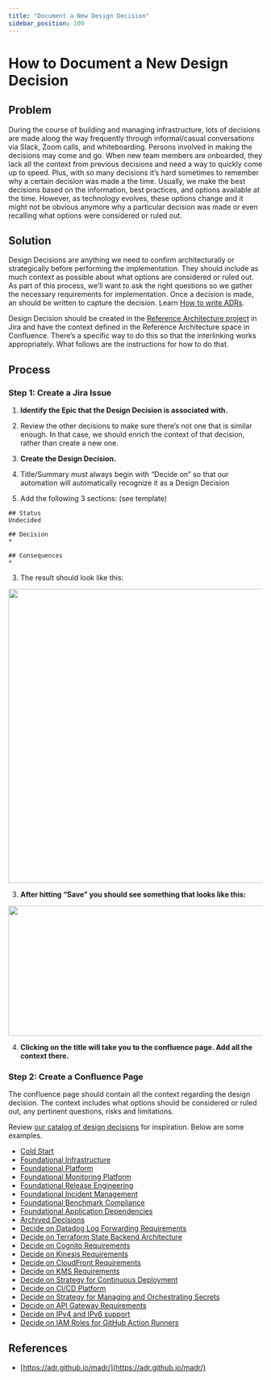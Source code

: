 ```yaml
---
title: "Document a New Design Decision"
sidebar_position: 100
---
```


# How to Document a New Design Decision

## Problem

During the course of building and managing infrastructure, lots of decisions are made along the way frequently through informal/casual conversations via Slack, Zoom calls, and whiteboarding. Persons involved in making the decisions may come and go. When new team members are onboarded, they lack all the context from previous decisions and need a way to quickly come up to speed. Plus, with so many decisions it’s hard sometimes to remember why a certain decision was made a the time. Usually, we make the best decisions based on the information, best practices, and options available at the time. However, as technology evolves, these options change and it might not be obvious anymore why a particular decision was made or even recalling what options were considered or ruled out.

## Solution

Design Decisions are anything we need to confirm architecturally or strategically before performing the implementation. They should include as much context as possible about what options are considered or ruled out. As part of this process, we’ll want to ask the right questions so we gather the necessary requirements for implementation. Once a decision is made, an should be written to capture the decision. Learn [How to write ADRs](/reference-architecture/how-to-guides/tutorials/how-to-write-adrs).

Design Decision should be created in the [Reference Architecture project](https://cloudposse.atlassian.net/jira/software/c/projects/REFARCH/boards/24/roadmap) in Jira and have the context defined in the Reference Architecture space in Confluence. There’s a specific way to do this so that the interlinking works appropriately. What follows are the instructions for how to do that.

## Process

### Step 1: Create a Jira Issue

1. **Identify the Epic that the Design Decision is associated with.**

1. Review the other decisions to make sure there’s not one that is similar enough. In that case, we should enrich the context of that decision, rather than create a new one.

2. **Create the Design Decision.**

1. Title/Summary _must_ always begin with “Decide on” so that our automation will automatically recognize it as a Design Decision

2. Add the following 3 sections: (see template)

```
## Status
Undecided

## Decision
*

## Consequences
*

```

3. The result should look like this:

<img src="/assets/refarch/cleanshot-2021-10-13-at-11.55.47@2x-20211013-165605.png" height="583" width="901" /><br/>

3. **After hitting “Save” you should see something that looks like this:**

<img src="/assets/refarch/cleanshot-2021-10-13-at-12.00.51@2x-20211013-170108.png" height="258" width="927" /><br/>

4. **Clicking on the title will take you to the confluence page. Add all the context there.**

### Step 2: Create a Confluence Page

The confluence page should contain all the context regarding the design decision. The context includes what options should be considered or ruled out, any pertinent questions, risks and limitations.

Review [our catalog of design decisions](/reference-architecture/design-decisions) for inspiration. Below are some examples.

- [Cold Start](/reference-architecture/fundamentals/design-decisions/cold-start)
- [Foundational Infrastructure](/reference-architecture/fundamentals/design-decisions/foundational-infrastructure)
- [Foundational Platform](/reference-architecture/fundamentals/design-decisions/foundational-platform)
- [Foundational Monitoring Platform](/reference-architecture/fundamentals/design-decisions/foundational-monitoring-platform)
- [Foundational Release Engineering](/reference-architecture/fundamentals/design-decisions/foundational-release-engineering)
- [Foundational Incident Management](/reference-architecture/fundamentals/design-decisions/foundational-incident-management)
- [Foundational Benchmark Compliance](/reference-architecture/fundamentals/design-decisions/foundational-benchmark-compliance)
- [Foundational Application Dependencies](/reference-architecture/fundamentals/design-decisions/foundational-application-dependencies)
- [Archived Decisions](/reference-architecture/fundamentals/design-decisions/archived-decisions)
- [Decide on Datadog Log Forwarding Requirements](/reference-architecture/fundamentals/design-decisions/decide-on-datadog-log-forwarding-requirements)
- [Decide on Terraform State Backend Architecture](/reference-architecture/fundamentals/design-decisions/decide-on-terraform-state-backend-architecture)
- [Decide on Cognito Requirements](/reference-architecture/fundamentals/design-decisions/decide-on-cognito-requirements)
- [Decide on Kinesis Requirements](/reference-architecture/fundamentals/design-decisions/decide-on-kinesis-requirements)
- [Decide on CloudFront Requirements](/reference-architecture/fundamentals/design-decisions/decide-on-cloudfront-requirements)
- [Decide on KMS Requirements](/reference-architecture/fundamentals/design-decisions/decide-on-kms-requirements)
- [Decide on Strategy for Continuous Deployment](/reference-architecture/fundamentals/design-decisions/decide-on-strategy-for-continuous-deployment)
- [Decide on CI/CD Platform](/reference-architecture/fundamentals/design-decisions/decide-on-ci-cd-platform)
- [Decide on Strategy for Managing and Orchestrating Secrets](/reference-architecture/fundamentals/design-decisions/decide-on-strategy-for-managing-and-orchestrating-secrets)
- [Decide on API Gateway Requirements](/reference-architecture/fundamentals/design-decisions/decide-on-api-gateway-requirements)
- [Decide on IPv4 and IPv6 support](/reference-architecture/fundamentals/design-decisions/decide-on-ipv4-and-ipv6-support)
- [Decide on IAM Roles for GitHub Action Runners](/reference-architecture/fundamentals/design-decisions/decide-on-iam-roles-for-github-action-runners)

## References

- [https://adr.github.io/madr/](https://adr.github.io/madr/)


